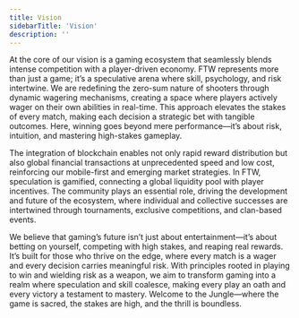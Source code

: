 ```yaml
---
title: Vision
sidebarTitle: 'Vision'
description: ''
---
```


At the core of our vision is a gaming ecosystem that seamlessly blends intense competition with a player-driven economy. FTW represents more than just a game; it’s a speculative arena where skill, psychology, and risk intertwine. We are redefining the zero-sum nature of shooters through dynamic wagering mechanisms, creating a space where players actively wager on their own abilities in real-time. This approach elevates the stakes of every match, making each decision a strategic bet with tangible outcomes. Here, winning goes beyond mere performance—it’s about risk, intuition, and mastering high-stakes gameplay.

The integration of blockchain enables not only rapid reward distribution but also global financial transactions at unprecedented speed and low cost, reinforcing our mobile-first and emerging market strategies. In FTW, speculation is gamified, connecting a global liquidity pool with player incentives. The community plays an essential role, driving the development and future of the ecosystem, where individual and collective successes are intertwined through tournaments, exclusive competitions, and clan-based events.

We believe that gaming’s future isn’t just about entertainment—it’s about betting on yourself, competing with high stakes, and reaping real rewards. It’s built for those who thrive on the edge, where every match is a wager and every decision carries meaningful risk. With principles rooted in playing to win and wielding risk as a weapon, we aim to transform gaming into a realm where speculation and skill coalesce, making every play an oath and every victory a testament to mastery. Welcome to the Jungle—where the game is sacred, the stakes are high, and the thrill is boundless.